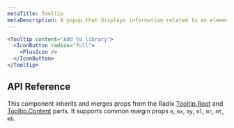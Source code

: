 ```yaml
---
metaTitle: Tooltip
metaDescription: A popup that displays information related to an element when that element receives keyboard focus or the mouse hovers over it.
---
```


```jsx live=true
<Tooltip content="Add to library">
  <IconButton radius="full">
    <PlusIcon />
  </IconButton>
</Tooltip>
```

## API Reference

This component inherits and merges props from the Radix [Tooltip.Root](/docs/primitives/components/tooltip#root) and [Tooltip.Content](/docs/primitives/components/tooltip#content) parts. It supports common margin props `m`, `mx`, `my`, `ml`, `mr`, `mt`, `mb`.

<ThemesPropsTable componentName="tooltip" />
